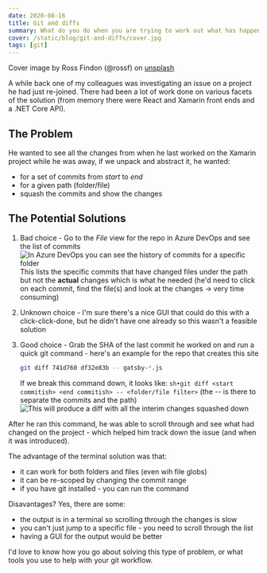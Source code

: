 ```yaml
---
date: 2020-08-16
title: Git and diffs
summary: What do you do when you are trying to work out what has happenned over the span of a few commits?
cover: /static/blog/git-and-diffs/cover.jpg
tags: [git]
---
```


Cover image by Ross Findon (@rossf) on [unsplash](https://unsplash.com/photos/mG28olYFgHI)

A while back one of my colleagues was investigating an issue on a project he had just re-joined. There had been a lot of work done on various facets of the solution (from memory there were React and Xamarin front ends and a .NET Core API).

## The Problem

He wanted to see all the changes from when he last worked on the Xamarin project while he was away, if we unpack and abstract it, he wanted:

- for a set of commits from *start* to *end*
- for a given path (folder/file)
- squash the commits and show the changes

## The Potential Solutions

1. Bad choice - Go to the *File* view for the repo in Azure DevOps and see the list of commits
   ![In Azure DevOps you can see the history of commits for a specific folder](/static/blog/git-and-diffs/azdo-history.png)
   This lists the specific commits that have changed files under the path but not the **actual** changes which is what he needed (he'd need to click on each commit, find the file(s) and look at the changes -> very time consuming)

2. Unknown choice - I'm sure there's a nice GUI that could do this with a click-click-done, but he didn't have one already so this wasn't a feasible solution

3. Good choice - Grab the SHA of the last commit he worked on and run a quick git command - here's an example for the repo that creates this site

   ```sh
   git diff 741d760 df32e83b -- gatsby-*.js 
   ```

    If we break this command down, it looks like: `sh•git diff <start commitish> <end commitish> -- <folder/file filter>` (the -- is there to separate the commits and the path)
    ![This will produce a diff with all the interim changes squashed down](/static/blog/git-and-diffs/git-diff.png)

After he ran this command, he was able to scroll through and see what had changed on the project - which helped him track down the issue (and when it was introduced).

The advantage of the terminal solution was that:

- it can work for both folders and files (even wih file globs)
- it can be re-scoped by changing the commit range
- if you have git installed - you can run the command

Disavantages? Yes, there are some:

- the output is in a terminal so scrolling through the changes is slow
- you can't just jump to a specific file - you need to scroll through the list
- having a GUI for the output would be better

I'd love to know how you go about solving this type of problem, or what tools you use to help with your git workflow.

